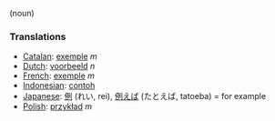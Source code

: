 (noun)

===Translations===
*[[Catalan]]: [[exemple]] ''m''
*[[Dutch]]: [[voorbeeld]] ''n''
*[[French]]: [[exemple]] ''m''
*[[Indonesian]]: [[contoh]]
*[[Japanese]]: [[例]] (れい, rei), [[例えば]] (たとえば, tatoeba) = for example
*[[Polish]]: [[przykład]] ''m''
